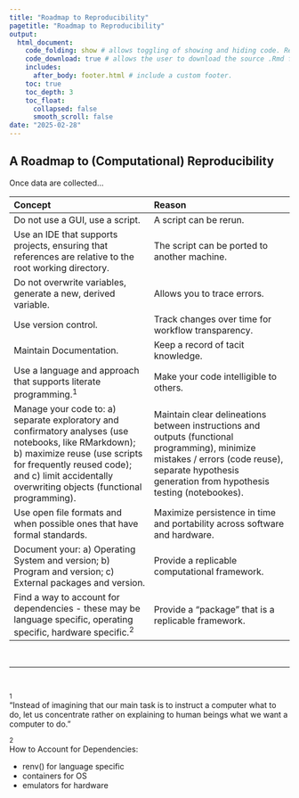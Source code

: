 ```yaml
---
title: "Roadmap to Reproducibility"
pagetitle: "Roadmap to Reproducibility"
output:
  html_document:
    code_folding: show # allows toggling of showing and hiding code. Remove if not using code.
    code_download: true # allows the user to download the source .Rmd file. Remove if not using code.
    includes:
      after_body: footer.html # include a custom footer.
    toc: true
    toc_depth: 3
    toc_float:
      collapsed: false
      smooth_scroll: false
date: "2025-02-28"
---
```


## A Roadmap to (Computational) Reproducibility

Once data are collected...

:::md-table
| Concept | Reason |
| :--- | :--- |
| Do not use a GUI, use a script. | A script can be rerun. |
| Use an IDE that supports projects, ensuring that references are relative to the root working directory. | The script can be ported to another machine. |
| Do not overwrite variables, generate a new, derived variable. | Allows you to trace errors. |
| Use version control. | Track changes over time for workflow transparency. |
| Maintain Documentation. | Keep a record of tacit knowledge. |
| Use a language and approach that supports literate programming.<sup>1</sup> | Make your code intelligible to others. |
| Manage your code to: a) separate exploratory and confirmatory analyses (use notebooks, like RMarkdown); b) maximize reuse (use scripts for frequently reused code); and c) limit accidentally overwriting objects (functional programming). | Maintain clear delineations between instructions and outputs (functional programming), minimize mistakes / errors (code reuse), separate hypothesis generation from hypothesis testing (notebookes). |
| Use open file formats and when possible ones that have formal standards. | Maximize persistence in time and portability across software and hardware. |
| Document your: a) Operating System and version; b) Program and version; c) External packages and version. | Provide a replicable computational framework. |
| Find a way to account for dependencies - these may be language specific, operating specific, hardware specific.<sup>2</sup> | Provide a "package" that is a replicable framework. |
:::

<br />
<hr />
<br />

<sup>1</sup>  
"Instead of imagining that our main task is to instruct a computer what to do, let us concentrate rather on explaining to human beings what we want a computer to do."

<sup>2</sup>  
How to Account for Dependencies:

* renv() for language specific
* containers for OS
* emulators for hardware


